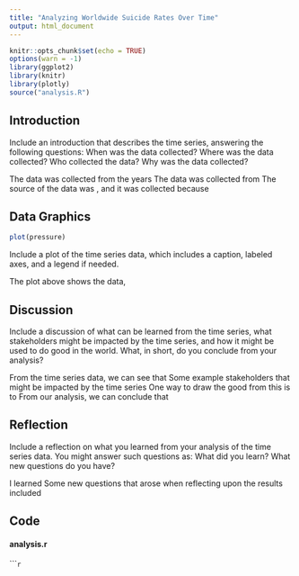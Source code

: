 ```yaml
---
title: "Analyzing Worldwide Suicide Rates Over Time"
output: html_document
---
```


```r
knitr::opts_chunk$set(echo = TRUE)
options(warn = -1)
library(ggplot2)
library(knitr)
library(plotly)
source("analysis.R")
```

## Introduction

Include an introduction that describes the time series, answering the following questions: When was the data collected? Where was the data collected? Who collected the data?  Why was the data collected?

The data was collected from the years
The data was collected from 
The source of the data was , and it was collected because

## Data Graphics

```r
plot(pressure)
```

Include a plot of the time series data, which includes a caption, labeled axes, and a legend if needed. 

The plot above shows the data, 

## Discussion

Include a discussion of what can be learned from the time series, what stakeholders might be impacted by the time series, and how it might be used to do good in the world. What, in short, do you conclude from your analysis?

From the time series data, we can see that
Some example stakeholders that might be impacted by the time series
One way to draw the good from this is to 
From our analysis, we can conclude that

## Reflection

Include a reflection on what you learned from your analysis of the time series data.  You might answer such questions as: What did you learn? What new questions do you have?

I learned
Some new questions that arose when reflecting upon the results included 

## Code

#### analysis.r


``````r
```